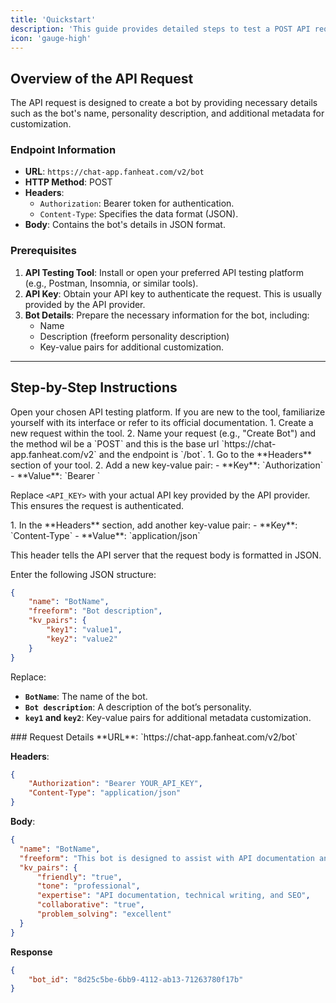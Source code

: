 ```yaml
---
title: 'Quickstart'
description: 'This guide provides detailed steps to test a POST API request to create a bot using any API testing platform, such as Postman, Insomnia, or others. Follow these instructions to set up and test your API request effectively.'
icon: 'gauge-high'
---
```



## Overview of the API Request
The API request is designed to create a bot by providing necessary details such as the bot's name, personality description, and additional metadata for customization.

### Endpoint Information
- **URL**: `https://chat-app.fanheat.com/v2/bot`
- **HTTP Method**: POST
- **Headers**:
  - `Authorization`: Bearer token for authentication.
  - `Content-Type`: Specifies the data format (JSON).
- **Body**: Contains the bot's details in JSON format.

### Prerequisites
1. **API Testing Tool**: Install or open your preferred API testing platform (e.g., Postman, Insomnia, or similar tools).
2. **API Key**: Obtain your API key to authenticate the request. This is usually provided by the API provider.
3. **Bot Details**: Prepare the necessary information for the bot, including:
   - Name
   - Description (freeform personality description)
   - Key-value pairs for additional customization.

---

## Step-by-Step Instructions

<Steps>
  <Step title="Launch Your API Testing Tool">
  Open your chosen API testing platform. If you are new to the tool, familiarize yourself with its interface or refer to its official documentation.
  </Step>
  <Step title="Create a New Request">
    1. Create a new request within the tool.
2. Name your request (e.g., "Create Bot") and the method wil be a `POST` and this is the base url `https://chat-app.fanheat.com/v2` and the endpoint is `/bot`.

  </Step>
  <Step title="Add Authorization Header">
   1. Go to the **Headers** section of your tool.
2. Add a new key-value pair:
   - **Key**: `Authorization`
   - **Value**: `Bearer <API_KEY>`

   Replace `<API_KEY>` with your actual API key provided by the API provider. This ensures the request is authenticated.

  </Step>
  <Step title="Specify Content-Type">
   1. In the **Headers** section, add another key-value pair:
   - **Key**: `Content-Type`
   - **Value**: `application/json`

   This header tells the API server that the request body is formatted in JSON.

  </Step>
  <Step title="Define the Request Body and Send">
    Enter the following JSON structure:

   ```json
   {
       "name": "BotName",                
       "freeform": "Bot description",    
       "kv_pairs": {                     
           "key1": "value1",
           "key2": "value2"
       }
   }
   ```

   Replace:
   - **`BotName`**: The name of the bot.
   - **`Bot description`**: A description of the bot’s personality.
   - **`key1` and `key2`**: Key-value pairs for additional metadata customization.

  </Step>
  <Step title="Example Request">
    ### Request Details
    <Note>**URL**: `https://chat-app.fanheat.com/v2/bot`</Note>

 **Headers**:
  ```json
  {
      "Authorization": "Bearer YOUR_API_KEY",
      "Content-Type": "application/json"
  }
  ```
**Body**:
  ```json
{
    "name": "BotName",
    "freeform": "This bot is designed to assist with API documentation and technical writing.",
    "kv_pairs": {
        "friendly": "true",
        "tone": "professional",
        "expertise": "API documentation, technical writing, and SEO",
        "collaborative": "true",
        "problem_solving": "excellent"
    }
}
  ```

**Response**
```json
{
    "bot_id": "8d25c5be-6bb9-4112-ab13-71263780f17b"
}
```

  </Step>
</Steps>